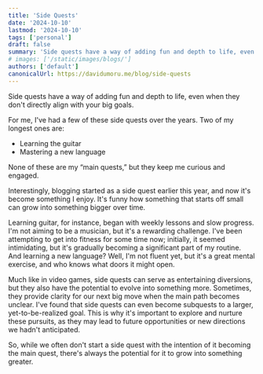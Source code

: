 ```yaml
---
title: 'Side Quests'
date: '2024-10-10'
lastmod: '2024-10-10'
tags: ['personal']
draft: false
summary: 'Side quests have a way of adding fun and depth to life, even when they don’t directly align with your big goals.'
# images: ['/static/images/blogs/']
authors: ['default']
canonicalUrl: https://davidumoru.me/blog/side-quests
---
```


Side quests have a way of adding fun and depth to life, even when they don't directly align with your big goals. 

For me, I've had a few of these side quests over the years. Two of my longest ones are:

- Learning the guitar
- Mastering a new language

None of these are my “main quests,” but they keep me curious and engaged.

Interestingly, blogging started as a side quest earlier this year, and now it's become something I enjoy. 
It's funny how something that starts off small can grow into something bigger over time.

Learning guitar, for instance, began with weekly lessons and slow progress. I'm not aiming to be a musician, but it's a rewarding challenge.
I've been attempting to get into fitness for some time now; initially, it seemed intimidating, but it's gradually becoming a significant part of my routine.
And learning a new language? Well, I'm not fluent yet, but it's a great mental exercise, and who knows what doors it might open.

Much like in video games, side quests can serve as entertaining diversions, but they also have the potential to evolve into something more.
Sometimes, they provide clarity for our next big move when the main path becomes unclear. I've found that side quests can even become subquests to a larger,
yet-to-be-realized goal. This is why it's important to explore and nurture these pursuits, as they may lead to future opportunities or new directions we hadn't anticipated.

So, while we often don't start a side quest with the intention of it becoming the main quest, there's always the potential for it to grow into something greater.
